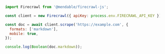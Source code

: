 ```js Node
import Firecrawl from '@mendable/firecrawl-js';

const client = new Firecrawl({ apiKey: process.env.FIRECRAWL_API_KEY });

const doc = await client.scrape('https://example.com', {
  formats: ['markdown'],
  mobile: true,
});

console.log(Boolean(doc.markdown));
```


